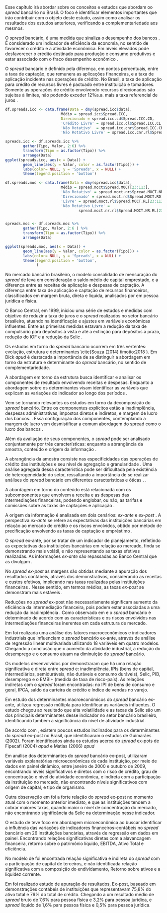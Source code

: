\textual
\pagestyle{simple}

\chapter{Spread Bancário no Brasil}

Esse capítulo irá abordar sobre os conceitos e estudos que abordam oo *spread* bancário no Brasil. O foco é identificar elementos importantes que irão contribuir com o objeto deste estudo, assim como analisar os resultados dos estudos anteriores, verificando a complementariedade aos mesmos.

O *spread* bancário, é uma medida que sinaliza o desempenho dos bancos \cite{levine:1997}. É considerado um indicador de eficiência da economia, no sentido de favorecer o crédito e a atividade econômica. Em níveis elevados pode desfavorecer o crédito destinado para produção e consumo produtivos e estar associado com o fraco desempenho econômico \cite{WB:2005}. 

O *spread* bancário é definido pela diferença, em pontos percentuais, entre a taxa de captação, que remunera as aplicações financeiras, e a taxa de aplicação incidente nas operações de crédito. No Brasil, a taxa de aplicação para crédito de recursos livres é pactuado entre instituição e tomadores. Somente as operações de crédito envolvendo recursos direcionados são sujeitas à limites, não podendo exceder 12%a.a. mais a taxa referencial de juros \cite{BCB:2000}.

```r

df.spreads.icc <- data.frame(Data = dmy(spread.icc$data),
                         Médio = spread.icc$Spread.ICC,
                         Direcionado = spread.icc.cd$Spread.ICC.CD,
                         'Crédito Livre' = spread.icc.cl$Spread.ICC.CL,
                         'Não Rotativo'  = spread.icc.cnr$Spread.ICC.CNR,
                         'Não Rotativo Livre' = spread.icc.cnr.rl$Spread.ICC.CNR.RL)

spreads.icc <- df.spreads.icc %>% 
        gather(Tipo, Valor, 2:6) %>% 
        transform(Tipo = as.factor(Tipo)) %>% 
        arrange(Data)
ggplot(spreads.icc, aes(x = Data)) +
        geom_line(aes(y = Valor, color = as.factor(Tipo))) +
        labs(color= NULL, y = 'Spreads', x = NULL) +
        theme(legend.position = 'bottom')
```
\label{fig:spread2019}
\fonte{Desenvolvido pelo autor, com dados do Banco Central do Brasil – Departamento de Estatísticas}

```r
df.spreads.moc <- data.frame(Data = dmy(spread.icc$data),
                         Médio = spread.moct$Spread.MOCT[23:113],
                         'Não Rotativo' = spread.moct.nr$Spread.MOCT.NR[23:113],
                         'Direcionado' = spread.moct.rd$Spread.MOCT.RD[23:113],
                         'Livre' = spread.moct.rl$Spread.MOCT.RL[23:113],
                         'Não Rotativo Livre' =
                                 spread.moct.nr.rl$Spread.MOCT.NR.RL[23:113])


spreads.moc <- df.spreads.moc %>% 
        gather(Tipo, Valor, 2:6 ) %>% 
        transform(Tipo = as.factor(Tipo)) %>% 
        arrange(Data)

ggplot(spreads.moc, aes(x = Data)) +
        geom_line(aes(y = Valor, color = as.factor(Tipo))) +
        labs(color= NULL, y = 'Spreads', x = NULL) +
        theme(legend.position = 'bottom',
              )
```


No mercado bancário brasileiro, o modelo consolidado de mensuração do *spread* de leva em consideração o saldo médio de capital emprestado, e a diferença entre as receitas de aplicação e despesas de captação. A diferença entre taxa de aplicação e captação de recursos financeiros, classificados em margem bruta, direta e líquida, analisados por em pessoa jurídica e física.  \cite{fipecafi:2005}

 
\begin{table}
 \centering
   \caption{Esquema de obtenção do \emph{spread} mais adotado no mercado} 
    \label{tab:spread.tb}
     \begin{tabular}{l|c|c|c}
      \hline
                                           &   PJ   &   PF    & Total \\
       \hline
       Saldo Médio do Capital Emprestado   & 100.00 & 100.00  & 100.00 \\
       A — Receita de Aplicação Financeira & 9.4    & 16.5    & 12,7   \\
       B — Despesas de Captação            & (4.8)  & (4.9)   & (4.8)  \\   
       Spread Bruto                        & 4.6    & 11.6    & 7.9    \\
       Spread Direto                       & 3.2    & 7.6     & 5.3    \\
       Spread Líquido                      & 0.5    & 1.6     & 1.0    \\
       \hline
       \end{tabular}
\fonte{in \cite{fipecafi:2005}}
\end{table}

O Banco Central, em 1999, iniciou uma série de estudos e medidas com objetivo de reduzir a taxa de juros e o *spread* realizados no setor bancário brasileiro, atuando na identificação e ajustes em variáveis econômicas influentes. Entre as primeiras medidas estavam a redução da taxa de compulsório para depósitos à vista e até a extinção para depósitos à prazo, redução do IOF e a redução da Selic \cite{BCB:2000}.

Os estudos em torno do *spread* bancário ocorrem em três vertentes: evolução, estrutura e determinantes \cite{Souza (2014) \emph{apud} timotio:2018 }. Em Dick *apud* \cite{leal:2006} é destacada a importância de se distinguir a abordagem em torno da estrutura e determinante do *spread* bancário, no sentido de complementariedade. 

A abordagem em torno da estrutura busca identificar e analisar os componentes de resultado envolvendo receitas e despesas. Enquanto a abordagem sobre os determinantes visam identificar as variáveis que explicam as variações do indicador ao longo dos períodos \cite{leal:2006}. 

Vem se tornando relevantes os estudos em torno da decomposição do *spread* bancário. Entre os componentes explícitos estão a inadimplência, despesas administrativas, impostos diretos e indiretos, e margem de lucro dos bancos. \cite{BCB:2000}. Essa configuração dos componentes, contemplando a margem de lucro vem desmistificar a comum abordagem do spread como o lucro dos bancos \cite{costa;nakane:2004}.

Além da avaliação de seus componentes, o *spread* pode ser analisado conjuntamente por três características: enquanto a abrangência da amostra, conteúdo e origem da informação \cite{leal:2006}. 

A abrangência da amostra consiste nas especificidades das operações de crédito das instituições e seu nível de agregação e granularidade \cite{costa;nakane:2004}. Uma análise agregada dessa característica pode ser dificultada pela existência de heterogeneidade do setor, ressaltando a importância de se realizar análises do *spread* bancário em diferentes características e óticas . \cite{block:2000}. 

A abordagem em torno do conteúdo está relacionada com os subcomponentes que envolvem a receita e as despesas das intermediações financeiras, podendo englobar, ou não, as tarifas e comissões sobre as taxas de captações e aplicação \cite{block:2000}.

A origem da informação é analisada em dois cenários: *ex-ante* e *ex-post*
\cite{kunt:1999, levine:1997}. A perspectiva *ex-ante* se refere as expectativas das instituições bancárias em relação ao mercado de crédito e os
riscos envolvidos, obtido por método de precificação envolvendo as taxas de
captação e empréstimo \cite{durigan:2018, leal:2006, dantas:2012}. 

O *spread* ex-ante, por se tratar de um indicador de planejamento, refletindo as expectativas das instituições bancárias em relação ao mercado, finda se demonstrando mais volátil, e não representando as taxas efetivas realizadas. As informações *ex-ante* são repassadas ao Banco Central que as divulgam \cite{durigan:2018, leal:2006, dantas:2012}.

No *spread ex-post* as margens são obtidas mediante a apuração dos resultados contábeis, através dos demonstrativos, considerando as receitas e custos efetivos, implicando nas taxas realizadas pelas instituições financeiras \cite{kunt:1999, durigan:2018}. Nesse sentido, em termos médios, as taxas *ex-post* se demonstram mais estáveis \cite{leal:2006, dantas:2012}.

Reduções no *spread* ex-post não necessariamente significam aumento da eficiência da intermediação financeira, pois podem estar associadas a uma redução da inadimplência \cite{kunt:1999}. Como observado em \textcite{klein:1971} e \textcite{ho-saunders:1981} o *spread* bancário é determinado de acordo com as características e os riscos envolvidos nas intermediações financeiras inerentes em cada estrutura de mercado. 

\section{Estudos anteriores}

\begin{table}
\caption{Resumo de Estudos sobre o \emph{spread} bancário no brasil}
```r
source('14-tables/table-studies.R')
studies.m %>% kbl(booktabs = T) %>% 
        kable_styling(latex_options = c("striped"), 
                      font_size = 10, full_width = T) %>% 
        column_spec(1, width = ".5cm") %>% 
        column_spec(2, width = "1cm") %>% 
        column_spec(3, width = "2cm") %>% 
        column_spec(4, width = "2cm") %>% 
        column_spec(5, width = "2cm") %>% 
        column_spec(6, width = "2cm") %>% 
        column_spec(7, width = "2cm") %>% 
        column_spec(8, width = "2cm") %>% 
        column_spec(9, width = "2cm")
```
\label{tab:estudos}
\fonte{Adaptado de \cite{dantas:2012}}
\end{table}

Em \textcite{durigan:2018} foi realizada uma análise dos fatores macroeconômicos e indicadores industriais que influenciam o *spread* bancário ex-ante, através de análise de regressão linear multivariada utilizando 18 variáveis em quatro modelos. Chegando a conclusão que o aumento da atividade industrial, a redução do desemprego e o consumo atuam na diminuição do *spread* bancário. 

Os modelos desenvolvidos por \textcite{durigan:2018} demonstraram que há uma relação significativa e direta entre *spread* e: inadimplência, IPIs (bens de capital, intermediários, semiduráveis, não duráveis e consumo duráveis), Selic, PIB, desemprego e o EMBI+ (medida de taxa de risco-país). As relações indiretas com o *spread* foram encontradas: no IPI de bens de consumo e geral, IPCA, saldo da carteira de crédito e índice de vendas no varejo.

Em estudo dos determinantes macroeconômicos do *spread* bancário ex-ante,  \textcite{oreiro-2006} utilizou regressão múltipla para identificar as variáveis influentes. O estudo chegou ao resultado que alta volatilidade e as taxas da Selic são um dos principais determinantes desse indicador no setor bancário brasileiro, identificando também a significância do nível de atividade industrial.

De acordo com \textcite{durigan:2018, dantas:2012}, existem poucos estudos inclinados para os determinantes do *spread* ex-post no Brasil, que identificaram o estudos de Guimarães (2002). Foram identificados ainda os estudos acerca do *spread* ex-pots de Fipecafi (2004) *apud* \textcite{dantas:2012} e Matias (2006) *apud* \textcite{leal:2006} 

Em análise dos determinantes do *spread* bancário ex-post, \textcite{dantas:2012} utilizaram variáveis explanatórias microeconômicas de cada instituição, por meio de dados em painel dinâmico, entre janeiro de 2000 e outubro de 2009, encontrando níveis significativos e diretos com o risco de crédito, grau de concentração e nível de atividade econômica, e indireta com a participação da instituição no mercado, não encontrando níveis significativos com origem de capital, e tipo de organismo. 

Outra observação em \textcite{dantas:2012} foi a forte relação do *spread* ex-post no momento atual com o momento anterior imediato, e que as instituições tendem a cobrar maiores taxas, quando maior o nível de concentração do mercado, não encontrando significância da Selic na determinação nesse indicador. 

O estudo de \textcite{timotio:2018} teve foco em abordagem microeconômica ao buscar identificar a influência das variações de indicadores financeiros-contábeis no *spread* bancário em 26 instituições bancárias, através de regressão em dados em painel. Encontrando relações significativas diretas com a alavancagem financeira, retorno sobre o patrimônio líquido, EBITDA, Ativo Total e eficiência.

No modelo de \textcite{timotio:2018} foi encontrada relação significativa e indireta do *spread* com a participação de capital de terceiros, e não identificada relação significativa com a composição do endividamento, Retorno sobre ativos e a liquidez corrente.

Em \textcite{fipecafi:2005} foi realizado estudo de apuração de resultados, Ex-post, baseado em demonstrações contábeis de instituições que representavam 75,8% do ativo total e 76% do total de crédito. Chegando a um resultado médio de *spread* bruto de 7,6% para pessoa física e 3,2% para pessoa jurídica, e *spread* líquido de 1,6% para pessoa física e 0,5% para pessoa jurídica.





 





